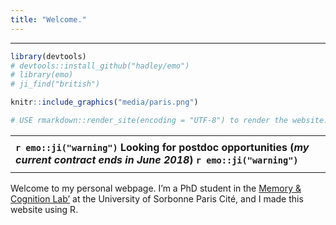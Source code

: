 ```yaml
---
title: "Welcome."
---
```



----------


```r
library(devtools)
# devtools::install_github("hadley/emo")
# library(emo)
# ji_find("british")

knitr::include_graphics("media/paris.png")

# USE rmarkdown::render_site(encoding = "UTF-8") to render the website. Then push with github.


```

---------------
<p align="center">
**`r emo::ji("warning")` Looking for postdoc opportunities (*my current contract ends in June 2018*) `r emo::ji("warning")`**
</p>
---------------

Welcome to my personal webpage. I'm a PhD student in the [Memory & Cognition Lab'](http://recherche.parisdescartes.fr/LaboratoireMemoireCognition) at the University of Sorbonne Paris Cité, and I made this website using R.






<script>
  (function(i,s,o,g,r,a,m){i['GoogleAnalyticsObject']=r;i[r]=i[r]||function(){
  (i[r].q=i[r].q||[]).push(arguments)},i[r].l=1*new Date();a=s.createElement(o),
  m=s.getElementsByTagName(o)[0];a.async=1;a.src=g;m.parentNode.insertBefore(a,m)
  })(window,document,'script','https://www.google-analytics.com/analytics.js','ga');

  ga('create', 'UA-98191491-1', 'auto');
  ga('send', 'pageview');

</script>